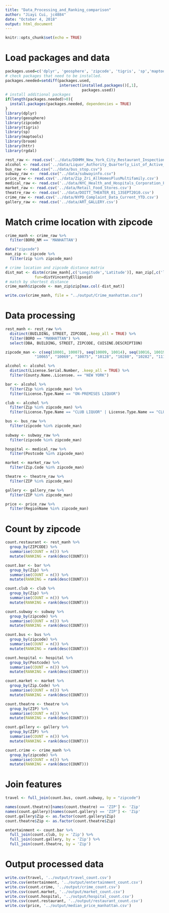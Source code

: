 ```yaml
---
title: "Data_Processing_and_Ranking_comparison"
author: "Jiayi Cui, jc4884"
date: "October 4, 2018"
output: html_document
---
```


```r
knitr::opts_chunk$set(echo = TRUE)
```

# Load packages and data
```r
packages.used=c('dplyr', 'geosphere', 'zipcode', 'tigris', 'sp','maptools','broom','httr','rgdal', 'ggmap')
# check packages that need to be installed.
packages.needed=setdiff(packages.used, 
                        intersect(installed.packages()[,1], 
                                  packages.used))
# install additional packages
if(length(packages.needed)>0){
  install.packages(packages.needed, dependencies = TRUE)
}
library(dplyr)
library(geosphere)
library(zipcode)
library(tigris)
library(sp)
library(maptools)
library(broom)
library(httr)
library(rgdal)
```
```r
rest_raw <- read.csv('../data/DOHMH_New_York_City_Restaurant_Inspection_Results.csv')
alcohol <- read.csv('../data/Liquor_Authority_Quarterly_List_of_Active_Licenses.csv')
bus_raw <- read.csv("../data/bus_stop.csv")
subway_raw <-  read.csv("../data/subwayinfo.csv")
price_raw <- read.csv('../data/Zip_Zri_AllHomesPlusMultifamily.csv')
medical_raw <- read.csv('../data/NYC_Health_and_Hospitals_Corporation_Facilities.csv')
market_raw <- read.csv('../data/Retail_Food_Stores.csv')
theatre_raw <- read.csv('../data/DOITT_THEATER_01_13SEPT2010.csv')
crime_raw <- read.csv('../data/NYPD_Complaint_Data_Current_YTD.csv')
gallery_raw <- read.csv('../data/ART_GALLERY.csv')
```

# Match crime location with zipcode
```r
crime_manh <- crime_raw %>%
  filter(BORO_NM == 'MANHATTAN')

data("zipcode")
man_zip <- zipcode %>%
  filter(zip %in% zipcode_man)

# crime location and zipcode distance matrix
dist_mat <- distm(crime_manh[,c('Longitude','Latitude')], man_zip[,c('longitude','latitude')],
             fun=distVincentyEllipsoid)
# match by shortest distance
crime_manh$zipcode <- man_zip$zip[max.col(-dist_mat)]

write.csv(crime_manh, file = "../output/Crime_manhattan.csv")
```


# Data processing
```r
rest_manh <- rest_raw %>%
  distinct(BUILDING, STREET, ZIPCODE,.keep_all = TRUE) %>%
  filter(BORO == "MANHATTAN") %>%
  select(DBA, BUILDING, STREET, ZIPCODE, CUISINE.DESCRIPTION)

zipcode_man <- c(seq(10001, 10007), seq(10009, 10014), seq(10016, 10019), seq(10021, 10040), 
             "10065", "10069", "10075", "10128", "10280", "10282", "11106", "11109", "11231")

alcohol <- alcohol %>%
  distinct(License.Serial.Number, .keep_all = TRUE) %>%
  filter(County.Name..Licensee. == "NEW YORK")

bar <- alcohol %>%
  filter(Zip %in% zipcode_man) %>%
  filter(License.Type.Name == "ON-PREMISES LIQUOR")

club <- alcohol %>%
  filter(Zip %in% zipcode_man) %>%
  filter(License.Type.Name == "CLUB LIQUOR" | License.Type.Name == "CLUB WINE")

bus <- bus_raw %>%
  filter(zipcode %in% zipcode_man)
  
subway <- subway_raw %>%
  filter(zipcode %in% zipcode_man)

hospital <- medical_raw %>%
  filter(Postcode %in% zipcode_man)

market <- market_raw %>%
  filter(Zip.Code %in% zipcode_man)

theatre <- theatre_raw %>%
  filter(ZIP %in% zipcode_man)

gallery <- gallery_raw %>%
  filter(ZIP %in% zipcode_man)

price <- price_raw %>%
  filter(RegionName %in% zipcode_man)
```

# Count by zipcode
```r
count.restaurant <- rest_manh %>%
  group_by(ZIPCODE) %>%
  summarise(COUNT = n()) %>%
  mutate(RANKING = rank(desc(COUNT)))

count.bar <- bar %>%
  group_by(Zip) %>%
  summarise(COUNT = n()) %>%
  mutate(RANKING = rank(desc(COUNT)))

count.club <- club %>%
  group_by(Zip) %>%
  summarise(COUNT = n()) %>%
  mutate(RANKING = rank(desc(COUNT)))

count.subway <- subway %>%
  group_by(zipcode) %>%
  summarise(COUNT = n()) %>%
  mutate(RANKING = rank(desc(COUNT)))

count.bus <- bus %>%
  group_by(zipcode) %>%
  summarise(COUNT = n()) %>%
  mutate(RANKING = rank(desc(COUNT)))

count.hospital <- hospital %>%
  group_by(Postcode) %>%
  summarise(COUNT = n()) %>%
  mutate(RANKING = rank(desc(COUNT)))

count.market <- market %>%
  group_by(Zip.Code) %>%
  summarise(COUNT = n()) %>%
  mutate(RANKING = rank(desc(COUNT)))

count.theatre <- theatre %>%
  group_by(ZIP) %>%
  summarise(COUNT = n()) %>%
  mutate(RANKING = rank(desc(COUNT)))

count.gallery <- gallery %>%
  group_by(ZIP) %>%
  summarise(COUNT = n()) %>%
  mutate(RANKING = rank(desc(COUNT)))

count.crime <- crime_manh %>%
  group_by(zipcode) %>%
  summarise(COUNT = n()) %>%
  mutate(RANKING = rank(desc(COUNT)))
```

# Join features
```r
travel <- full_join(count.bus, count.subway, by = "zipcode")

names(count.theatre)[names(count.theatre) == 'ZIP'] <- 'Zip'
names(count.gallery)[names(count.gallery) == 'ZIP'] <- 'Zip'
count.gallery$Zip <- as.factor(count.gallery$Zip)
count.theatre$Zip <- as.factor(count.theatre$Zip)

entertainment <- count.bar %>%
  full_join(count.club, by = 'Zip') %>%
  full_join(count.gallery, by = 'Zip') %>%
  full_join(count.theatre, by = 'Zip')
```


# Output processed data
```r
write.csv(travel, '../output/travel_count.csv')
write.csv(entertainment, '../output/entertainment_count.csv')
write.csv(count.crime, '../output/crime_count.csv')
write.csv(count.market, '../output/market_count.csv')
write.csv(count.hospital, '../output/hospital_count.csv')
write.csv(count.restaurant, '../output/restaurant_count.csv')
write.csv(price, '../output/median_price_manhattan.csv')
```

